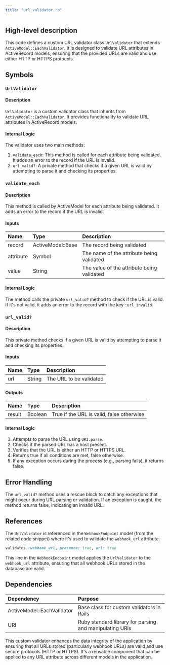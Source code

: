 ```yaml
---
title: "url_validator.rb"
---
```


## High-level description
This code defines a custom URL validator class `UrlValidator` that extends `ActiveModel::EachValidator`. It is designed to validate URL attributes in ActiveRecord models, ensuring that the provided URLs are valid and use either HTTP or HTTPS protocols.

## Symbols

### `UrlValidator`
#### Description
`UrlValidator` is a custom validator class that inherits from `ActiveModel::EachValidator`. It provides functionality to validate URL attributes in ActiveRecord models.

#### Internal Logic
The validator uses two main methods:

1. `validate_each`: This method is called for each attribute being validated. It adds an error to the record if the URL is invalid.
2. `url_valid?`: A private method that checks if a given URL is valid by attempting to parse it and checking its properties.

### `validate_each`
#### Description
This method is called by ActiveModel for each attribute being validated. It adds an error to the record if the URL is invalid.

#### Inputs
| Name | Type | Description |
|:-----|:-----|:------------|
| record | ActiveModel::Base | The record being validated |
| attribute | Symbol | The name of the attribute being validated |
| value | String | The value of the attribute being validated |

#### Internal Logic
The method calls the private `url_valid?` method to check if the URL is valid. If it's not valid, it adds an error to the record with the key `:url_invalid`.

### `url_valid?`
#### Description
This private method checks if a given URL is valid by attempting to parse it and checking its properties.

#### Inputs
| Name | Type | Description |
|:-----|:-----|:------------|
| url | String | The URL to be validated |

#### Outputs
| Name | Type | Description |
|:-----|:-----|:------------|
| result | Boolean | True if the URL is valid, false otherwise |

#### Internal Logic
1. Attempts to parse the URL using `URI.parse`.
2. Checks if the parsed URL has a host present.
3. Verifies that the URL is either an HTTP or HTTPS URL.
4. Returns true if all conditions are met, false otherwise.
5. If any exception occurs during the process (e.g., parsing fails), it returns false.

## Error Handling
The `url_valid?` method uses a rescue block to catch any exceptions that might occur during URL parsing or validation. If an exception is caught, the method returns false, indicating an invalid URL.

## References
The `UrlValidator` is referenced in the `WebhookEndpoint` model (from the related code snippet) where it's used to validate the `webhook_url` attribute:

```ruby
validates :webhook_url, presence: true, url: true
```

This line in the `WebhookEndpoint` model applies the `UrlValidator` to the `webhook_url` attribute, ensuring that all webhook URLs stored in the database are valid.

## Dependencies
| Dependency | Purpose |
|:-----------|:--------|
| ActiveModel::EachValidator | Base class for custom validators in Rails |
| URI | Ruby standard library for parsing and manipulating URIs |

This custom validator enhances the data integrity of the application by ensuring that all URLs stored (particularly webhook URLs) are valid and use secure protocols (HTTP or HTTPS). It's a reusable component that can be applied to any URL attribute across different models in the application.